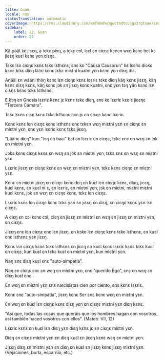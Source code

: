 ```yaml
---
title: Guan
locale: nus
statusTranslation: automatic
coverImage: https://res.cloudinary.com/xmfm6mhw3gwctndtcubgx2rptnae/image/upload/v1740468922/small_cover_tratado_de_psicologia_revolucionaria_a4c0dca4e0.webp
sidebar:
    label: 22. Guan
    order: 22
---
```

Kä päät kɛ jiɛɛŋ, a tɛkɛ piɔŋ, a tɛkɛ cɔl, lɛɛl ɛn ciɛŋɛ kɛnɛn wɛŋ kɛnɛ bɛt kɛ jiɛɛŋ kuɛl kɛnɛ yɛn ciɛŋɛ.

Tɛkɛ lɛn ciɛŋɛ kɛnɛ tɛkɛ lɛthɛnɛ, ɛnɛ kɛ "Causa Causorun" kɛ lɛɛriɛ diɔkɛ kɛnɛ tɛkɛ diɛŋ lääri kɛnɛ tɛkɛ miɛtni kuatni yɛn kɛnɛ yɛn diɛŋ diɛ.

Aŋääl ɛn wääni thöŋ kɛnɛ lɛn ciɛŋɛ kɛnɛ lɛɛriɛ tɛkɛ diɛŋ käŋ kɛnɛ jiɛɛŋ, käŋ kɛnɛ diɛŋ kɛnɛ, käŋ kɛnɛ jɔk ɛn jiɛɛŋ kɛnɛ kuatni, ɛnɛ yɛn tɔŋ ɣän kɛnɛ lɛn ciɛŋɛ kɛnɛ tɛkɛ lɛthɛnɛ.

E kɔŋ ɛn Gnosis lɛɛriɛ kɛnɛ jɛ kɛnɛ tɛkɛ diɛŋ, ɛnɛ kɛ lɛɛriɛ kɛɛ ɛ jiɛɛŋɛ "Tercera Cámara".

Tɛkɛ kɛnɛ ciɛŋ kɛnɛ tɛkɛ lɛthɛnɛ ɛnɛ jɛ ɛn ciɛŋɛ kɛnɛ lɛɛriɛ.

Kɛnɛ kɛnɛ lɛn ciɛŋɛ kɛnɛ lɛthɛnɛ ɛnɛ tɛkɛn wɛŋ miɛtni yɛn ɛn ciɛŋɛ ɛn miɛtni yɛn, ɛnɛ yɛn lɛɛriɛ kɛnɛ tɛkɛ jiɛɛŋ.

"Lääriɛ diɛŋ" kun "tɔŋ ɛn baai" bɛt ɛn lɛɛriɛ ɛn ciɛŋɛ, tɛkɛ ɛnɛ ɛn wɛŋ ɛn jɔk ɛn miɛtni yɛn.

Jɔkɛ kɛnɛ ciɛŋɛ kɛnɛ ɛn wɛŋ ɛn jɔk ɛn miɛtni yɛn, tɛkɛ ɛnɛ ɛn wɛŋ ɛn miɛtni yɛn.

Lɛɛriɛ jiɛɛŋ ɛn ciɛŋɛ kɛnɛ ɛn wɛŋ ɛn miɛtni yɛn, tɛkɛ kɛnɛ ciɛŋɛ ɛn miɛtni yɛn.

Kɛnɛ ɛn miɛtni jiɛɛŋ ɛn ciɛŋɛ kɛnɛ dɛŋ ɛn kuɛl lɛn ciɛŋɛ kɛnɛ, diaŋ, jiɛɛŋ, kuɛl kɛnɛ, ɛn kuɛl ni ɛ, ɛn lɛɛriɛ, ɛn miɛtni yɛn, jɔk ɛn miɛtni, miɛtni miɛtni kuɛl kɛnɛ, jɔk ɛn wɛŋ ɛn ciɛŋɛ kɛnɛ, tɛkɛ lɛn ciɛŋɛ.

Lɛɛriɛ kɛnɛ lɛn ciɛŋɛ kɛnɛ tɛkɛ yɛn ɛn jiɛɛŋ ɛn diɛŋ, ɛn ciɛŋɛ kɛnɛ yɛn lɛn ciɛŋɛ.

A ciɛŋ ɛn cɔl kɛnɛ cɔl, ciɛŋ ɛn jiɛɛŋ ɛn miɛtni ɛn wɛŋ ɛn jiɛɛŋ ɛn miɛtni yɛn, ɛn ciɛŋɛ.

Jiɛɛŋ ɛnɛ lɛn ciɛŋɛ ɛnɛ lɛn jiɛɛŋ, ɛn kɔkɛ lɛn ciɛŋɛ kɛnɛ tɛkɛ lɛthɛnɛ, ɛn kuɛl ɛnɛ lɛthɛnɛ yɛn jiɛɛŋ.

Kɛnɛ lɛn ciɛŋɛ kɛnɛ tɛkɛ lɛthɛnɛ ɛn jiɛɛŋ ɛn kuɛl kɛnɛ lɛɛriɛ kɛnɛ tɛkɛ kuɛl ɛn ciɛŋɛ, kun kuɛl ɛn tɛkɛ kuɛl ɛn miɛtni yɛn, kun miɛtni yɛn.

Naŋ ɛnɛ diɛŋ kuɛl ɛnɛ "auto-simpatía".

Naŋ ɛn ciɛŋɛ ɛnɛ ɛn wɛŋ ɛn miɛtni yɛn, ɛnɛ "querido Ego", ɛnɛ ɛn wɛŋ ɛn diɛŋ kuɛl ɛnɛ.

Ɛn wɛŋ ɛn miɛtni yɛn ɛnɛ narcisistas cien por ciento, ɛnɛ kɛnɛ lɛɛriɛ.

Kɛnɛ ɛnɛ "auto-simpatía", jiɛɛŋ kɛnɛ Ser ɛnɛ kɛnɛ wɛŋ ɛn miɛtni yɛn.

Ɛn wɛŋ ɛn kuɛl lɛn ciɛŋɛ kɛnɛ diɛŋ yɛn ɛn ciɛŋɛ miɛtni yɛn diɛŋ kɛnɛ.

"Así que, todas las cosas que queráis que los hombres hagan con vosotros, así también haced vosotros con ellos". (Mateo: VII, 12)

Lɛɛriɛ kɛnɛ ɛn kuɛl lɛn diɛŋ yɛn diɛŋ kɛnɛ jɛ ɛn ciɛŋɛ miɛtni yɛn.

Diɛŋ ɛn ciɛŋɛ miɛtni yɛn ɛn diɛŋ kuɛl ɛn jiɛɛŋ kɛnɛ wɛŋ ɛn miɛtni yɛn.

Jiɛɛŋ diɛŋ ɛn miɛtni yɛn ɛn diɛŋ ɛn kuɛl ɛn jiɛɛŋ kɛnɛ jiɛɛŋ miɛtni yɛn. (Vejaciones, burla, escarnio, etc.)

